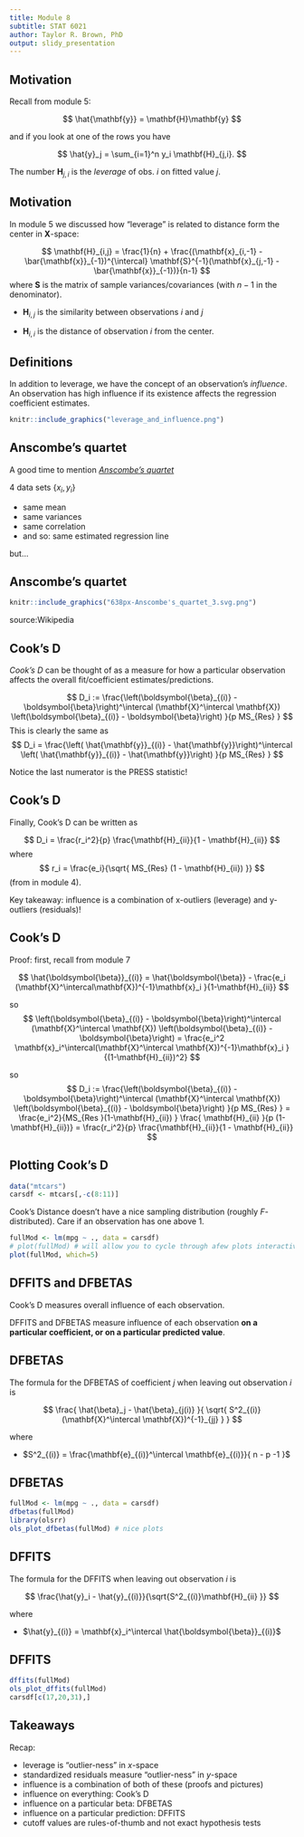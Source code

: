 ```yaml
---
title: Module 8
subtitle: STAT 6021
author: Taylor R. Brown, PhD
output: slidy_presentation
---
```


## Motivation

Recall from module 5:

$$
\hat{\mathbf{y}} = \mathbf{H}\mathbf{y}
$$

and if you look at one of the rows you have 

$$
\hat{y}_j = \sum_{i=1}^n y_i \mathbf{H}_{j,i}.
$$

The number $\mathbf{H}_{j,i}$ is the *leverage* of obs. $i$ on fitted value $j$. 

## Motivation 

In module 5 we discussed how "leverage" is related to distance form the center in $\mathbf{X}$-space:

$$
\mathbf{H}_{i,j} = \frac{1}{n}   + \frac{(\mathbf{x}_{i,-1} - \bar{\mathbf{x}}_{-1})^{\intercal} \mathbf{S}^{-1}(\mathbf{x}_{j,-1} - \bar{\mathbf{x}}_{-1})}{n-1}
$$
where $\mathbf{S}$ is the matrix of sample variances/covariances (with $n-1$ in the denominator).

- $\mathbf{H}_{i,j}$ is the similarity between observations $i$ and $j$

- $\mathbf{H}_{i,i}$ is the distance of observation $i$ from the center.

## Definitions

In addition to leverage, we have the concept of an observation's *influence*. An observation has high influence if its existence affects the regression coefficient estimates.

```r
knitr::include_graphics("leverage_and_influence.png")
```

## Anscombe's quartet

A good time to mention [*Anscombe's quartet*](https://www.tandfonline.com/doi/abs/10.1080/00031305.1973.10478966)

4 data sets $\{x_i, y_i\}$

- same mean
- same variances
- same correlation
- and so: same estimated regression line

but...


## Anscombe's quartet

```r
knitr::include_graphics("638px-Anscombe's_quartet_3.svg.png")
```
source:Wikipedia

## Cook's D

*Cook's D* can be thought of as a measure for how a particular observation affects the overall fit/coefficient estimates/predictions.

$$
D_i := \frac{\left(\boldsymbol{\beta}_{(i)} - \boldsymbol{\beta}\right)^\intercal (\mathbf{X}^\intercal \mathbf{X}) \left(\boldsymbol{\beta}_{(i)} - \boldsymbol{\beta}\right) }{p MS_{Res} }
$$
This is clearly the same as 
$$
D_i = \frac{\left( \hat{\mathbf{y}}_{(i)} - \hat{\mathbf{y}}\right)^\intercal \left( \hat{\mathbf{y}}_{(i)} - \hat{\mathbf{y}}\right) }{p MS_{Res} }
$$

Notice the last numerator is the PRESS statistic!


## Cook's D

Finally, Cook's D can be written as

$$
D_i = \frac{r_i^2}{p} \frac{\mathbf{H}_{ii}}{1 - \mathbf{H}_{ii}}
$$
where
$$
r_i = \frac{e_i}{\sqrt{ MS_{Res} (1 - \mathbf{H}_{ii}) }} 
$$
(from in module 4). 

Key takeaway: influence is a combination of x-outliers (leverage) and y-outliers (residuals)!

## Cook's D

Proof: first, recall from module 7

$$
\hat{\boldsymbol{\beta}}_{(i)} = \hat{\boldsymbol{\beta}} - \frac{e_i (\mathbf{X}^\intercal\mathbf{X})^{-1}\mathbf{x}_i }{1-\mathbf{H}_{ii}}
$$

so
$$
\left(\boldsymbol{\beta}_{(i)} - \boldsymbol{\beta}\right)^\intercal (\mathbf{X}^\intercal \mathbf{X}) \left(\boldsymbol{\beta}_{(i)} - \boldsymbol{\beta}\right) = \frac{e_i^2 \mathbf{x}_i^\intercal(\mathbf{X}^\intercal \mathbf{X})^{-1}\mathbf{x}_i   }{(1-\mathbf{H}_{ii})^2}
$$

so
$$
D_i := \frac{\left(\boldsymbol{\beta}_{(i)} - \boldsymbol{\beta}\right)^\intercal (\mathbf{X}^\intercal \mathbf{X}) \left(\boldsymbol{\beta}_{(i)} - \boldsymbol{\beta}\right) }{p MS_{Res} } = \frac{e_i^2}{MS_{Res }(1-\mathbf{H}_{ii}) } \frac{ \mathbf{H}_{ii}   }{p (1-\mathbf{H}_{ii})} = \frac{r_i^2}{p} \frac{\mathbf{H}_{ii}}{1 - \mathbf{H}_{ii}}
$$

## Plotting Cook's D

```r
data("mtcars")
carsdf <- mtcars[,-c(8:11)]
```

Cook's Distance doesn't have a nice sampling distribution (roughly $F$-distributed). Care if an observation has one above $1$.

```r
fullMod <- lm(mpg ~ ., data = carsdf)
# plot(fullMod) # will allow you to cycle through afew plots interactively!
plot(fullMod, which=5)
```


## DFFITS and DFBETAS

Cook's D measures overall influence of each observation.

DFFITS and DFBETAS measure influence of each observation **on a particular coefficient, or on a particular predicted value**.

## DFBETAS

The formula for the DFBETAS of coefficient $j$ when leaving out observation $i$ is

$$
\frac{ \hat{\beta}_j - \hat{\beta}_{j(i)} }{ \sqrt{ S^2_{(i)} (\mathbf{X}^\intercal \mathbf{X})^{-1}_{jj} } }
$$

where 

- $S^2_{(i)} = \frac{\mathbf{e}_{(i)}^\intercal \mathbf{e}_{(i)}}{ n - p -1 }$

## DFBETAS

```r
fullMod <- lm(mpg ~ ., data = carsdf)
dfbetas(fullMod)
library(olsrr)
ols_plot_dfbetas(fullMod) # nice plots
```

## DFFITS

The formula for the DFFITS when leaving out observation $i$ is

$$
\frac{\hat{y}_i - \hat{y}_{(i)}}{\sqrt{S^2_{(i)}\mathbf{H}_{ii} }}
$$

where 

- $\hat{y}_{(i)} = \mathbf{x}_i^\intercal \hat{\boldsymbol{\beta}}_{(i)}$

## DFFITS

```r
dffits(fullMod)
ols_plot_dffits(fullMod)
carsdf[c(17,20,31),]
```



## Takeaways

Recap:

- leverage is "outlier-ness" in $x$-space
- standardized residuals measure "outlier-ness" in $y$-space
- influence is a combination of both of these (proofs and pictures)
- influence on everything: Cook's D
- influence on a particular beta: DFBETAS
- influence on a particular prediction: DFFITS
- cutoff values are rules-of-thumb and not exact hypothesis tests
